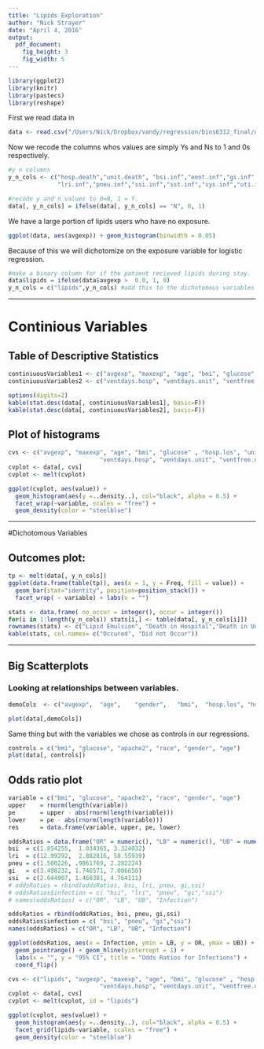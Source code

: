```yaml
---
title: "Lipids Exploration"
author: "Nick Strayer"
date: "April 4, 2016"
output:
  pdf_document:
    fig_height: 3
    fig_width: 5
---
```

```r
library(ggplot2)
library(knitr)
library(pastecs)
library(reshape)
```

First we read data in 
```r
data <- read.csv("/Users/Nick/Dropbox/vandy/regression/bios6312_final/data/ivfedata-2013_full.csv")
```

Now we recode the columns whos values are simply Ys and Ns to 1 and 0s respectively. 
```r
#y n columns
y_n_cols <- c("hosp.death","unit.death", "bsi.inf","eent.inf","gi.inf",
              "lri.inf","pneu.inf","ssi.inf","sst.inf","sys.inf","uti.inf")

#recode y and n values to 0=N, 1 = Y. 
data[, y_n_cols] = ifelse(data[, y_n_cols] == "N", 0, 1)
```

We have a large portion of lipids users who have no exposure. 
```r
ggplot(data, aes(avgexp)) + geom_histogram(binwidth = 0.05)
```

Because of this we will dichotomize on the exposure variable for logistic regression. 

```r
#make a binary column for if the patient recieved lipids during stay. 
data$lipids = ifelse(data$avgexp >  0.0, 1, 0)
y_n_cols = c("lipids",y_n_cols) #add this to the dichotomous variables now. 
```

---

\newpage

# Continious Variables

## Table of Descriptive Statistics
```r
continiuousVariables1 <- c("avgexp", "maxexp", "age", "bmi", "glucose", "hosp.los", "unit.los") 
continiuousVariables2 <- c("ventdays.hosp", "ventdays.unit", "ventfree.unit", "apache2") 

options(digits=2)
kable(stat.desc(data[, continiuousVariables1], basic=F))
kable(stat.desc(data[, continiuousVariables2], basic=F))
```

## Plot of histograms
```r
cvs <- c("avgexp", "maxexp", "age", "bmi", "glucose" , "hosp.los", "unit.los",
                          "ventdays.hosp", "ventdays.unit", "ventfree.unit", "apache2") 
cvplot <- data[, cvs]
cvplot <- melt(cvplot)

ggplot(cvplot, aes(value)) +
  geom_histogram(aes(y =..density..), col="black", alpha = 0.5) + 
  facet_wrap(~variable, scales = "free") + 
  geom_density(color = "steelblue")
```

---

\newpage

#Dichotomous Variables

## Outcomes plot: 
```r
tp <- melt(data[, y_n_cols])
ggplot(data.frame(table(tp)), aes(x = 1, y = Freq, fill = value)) + 
  geom_bar(stat="identity", position=position_stack()) + 
  facet_wrap( ~ variable) + labs(x = "")
```

```r
stats <- data.frame( no_occur = integer(), occur = integer())
for(i in 1:length(y_n_cols)) stats[i,] <- table(data[, y_n_cols[i]])
rownames(stats) <- c("Lipid Emulsion", "Death in Hospital","Death in Unit", "bsi.inf","eent.inf","gi.inf","lri.inf","pneu.inf","ssi.inf","sst.inf","sys.inf","uti.inf")
kable(stats, col.names= c("Occured", "Did not Occur"))
```


---

\newpage

## Big Scatterplots

### Looking at relationships between variables. 
```r
demoCols  <- c("avgexp",  "age",	"gender",	"bmi",	"hosp.los",	"hosp.death",	"ventdays.hosp",	"ventfree.unit",	"apache2")

plot(data[,demoCols])
```

Same thing but with the variables we chose as controls in our regressions. 
```r
controls = c("bmi", "glucose", "apache2", "race", "gender", "age") 
plot(data[, controls])
```

## Odds ratio plot

```r
variable = c("bmi", "glucose", "apache2", "race", "gender", "age")
upper    = rnorm(length(variable))
pe       = upper - abs(rnorm(length(variable)))
lower    = pe - abs(rnorm(length(variable)))
res      = data.frame(variable, upper, pe, lower)

oddsRatios = data.frame("OR" = numeric(), "LB" = numeric(), "UB" = numeric())
bsi  = c(1.854255,  1.034365, 3.324032)
lri  = c(12.99292,  2.882816, 58.55939)
pneu = c(1.500226, .9861769, 2.282224)
gi   = c(3.498232, 1.746571, 7.006658)
ssi  = c(2.644907, 1.468381, 4.764111)
# oddsRatios = rbind(oddsRatios, bsi, lri, pneu, gi,ssi)
# oddsRatios$infection = c( "bsi", "lri", "pneu", "gi","ssi")
# names(oddsRatios) = c("OR", "LB", "UB", "Infection") 

oddsRatios = rbind(oddsRatios, bsi, pneu, gi,ssi)
oddsRatios$infection = c( "bsi", "pneu", "gi","ssi")
names(oddsRatios) = c("OR", "LB", "UB", "Infection") 

ggplot(oddsRatios, aes(x = Infection, ymin = LB, y = OR, ymax = UB)) + 
  geom_pointrange() + geom_hline(yintercept = 1) + 
  labs(x = "", y = "95% CI", title = "Odds Ratios for Infections") + 
  coord_flip() 
```

```r
cvs <- c("lipids", "avgexp", "maxexp", "age", "bmi", "glucose" , "hosp.los", "unit.los",
                          "ventdays.hosp", "ventdays.unit", "ventfree.unit", "apache2") 
cvplot <- data[, cvs]
cvplot <- melt(cvplot, id = "lipids")

ggplot(cvplot, aes(value)) +
  geom_histogram(aes(y =..density..), col="black", alpha = 0.5) + 
  facet_grid(lipids~variable, scales = "free") + 
  geom_density(color = "steelblue")
```
